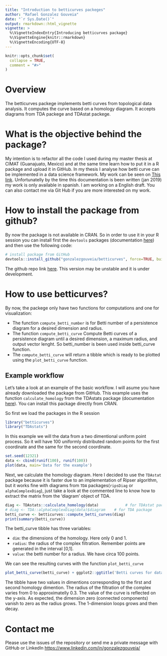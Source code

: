 ```yaml
---
title: "Introduction to betticurves packeges"
author: "Rafael Gonzalez Gouveia"
date: "`r Sys.Date()`"
output: rmarkdown::html_vignette
vignette: >
  %\VignetteIndexEntry{Introducing betticurves package}
  %\VignetteEngine{knitr::rmarkdown}
  %\VignetteEncoding{UTF-8}
---
```


```r
knitr::opts_chunk$set(
  collapse = TRUE,
  comment = "#>"
)
```

# Overview

The betticurves packege implements betti curves from topological data analysis. It computes the curve based on a homology diagram. It accepts diagrams from TDA packege and TDAstat packege.

# What is the objective behind the package?

My intention is to refactor all the code I used during my master thesis at CIMAT (Guanajuato, Mexico) and at the same time learn how to put it in a R package and upload it in GitHub. In my thesis I analyse how betti curve can be implemented in a data science framework. My work can be seen on [This link](https://gonzalezgouveia.github.io/documents/TesisMaestriaRafael.pdf). Unfortunatelly by the time this documentation is been written (jan 2019) my work is only available in spanish. I am working on a English draft. You can also contact me via Git Hub if you are more interested on my work.

# How to install the package from github?

By now the package is not available in CRAN. So in order to use it in your R session you can install first the `devtools` packages (documentation [here](https://www.rstudio.com/products/rpackages/devtools/)) and then use the following code:
```r
# install package from GitHub
devtools::install_github("gonzalezgouveia/betticurves", force=TRUE, build_opts = c("--no-resave-data", "--no-manual"))
```
The github repo link [here](https://github.com/gonzalezgouveia/betticurves/). This version may be unstable and it is under development.

# How to use betticurves?

By now, the packege only have two functions for computations and one for visualization:

* The function `compute_betti_number` is for Betti number of a persistence diagram for a desired dimension and radius.
* The function `compute_betti_curve` Compute Betti curves of a persistence diagram until a desired dimension, a maximum radius, and output vector lenght. So betti_number is been used inside betti_curve function. 
* The `compute_betti_curve` will return a tibble which is ready to be plotted using the `plot_betti_curve` function. 

## Example workflow

Let's take a look at an example of the basic workflow. I will asume you have already downloaded the package from GitHub. This example uses the function `calculate_homology` from the TDAstats package (documentation [here](https://github.com/rrrlw/TDAstats)). You can install this package directly from CRAN.

So first we load the packages in the R session
```r
library("betticurves")
library("TDAstats")
```

In this example we will the data from a two dimentional uniform point process. So it will have 100 uniformly distributed random points for the first coordinate and the same for the second coordinate. 

```r
set.seed(12321)
data <- cbind(runif(100), runif(100))
plot(data, main='Data for the example')
```

Next, we calculate the homology diagram. Here I decided to use the `TDAstat` package because it is faster due to an implementation of Ripser algorithm, but it works fine with diagrams from `TDA` packages(`ripsDiag` or `alphaComplexDiag`), just take a look at the commented line to know how to extract the matrix from the 'diagram' object of TDA.

```r
diag <- TDAstats::calculate_homology(data)            # for TDAstat package
# diag <- TDA::alphaComplexDiag(data)$diagram    # for TDA package
betti_curve <- betticurves::compute_betti_curves(diag)
print(summary(betti_curve))
```

The betti_curve tibble has three variables: 

* `dim`: the dimensions of the homology. Here only 0 and 1.
* `radius`: the radius of the complex filtration. Remember points are generated in the interval [0,1].
* `value`: the betti number for a radius. We have circa 100 points.

We can see the resulting curves with the function `plot_betti_curve`

```r
plot_betti_curve(betti_curve) + ggplot2::ggtitle('Betti curves for data')
```

The tibble have two values in dimentions corresponding to the first and second homology dimention. The radius of the filtration of the complex varies from 0 to approximatelly 0.3. The value of the curve is reflected on the y-axis. As expected, the dimension zero (connected components) vanish to zero as the radius grows. The 1-dimension loops grows and then decay.

# Contact me

Please use the issues of the repository or send me a private message with GitHub or LinkedIn <https://www.linkedin.com/in/gonzalezgouveia/>
